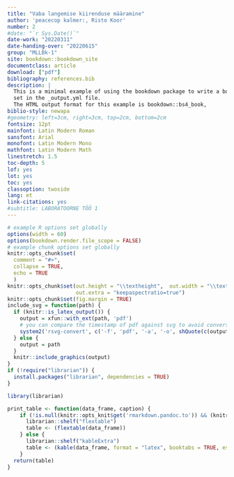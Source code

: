 ```yaml
--- 
title: "Vaba langemise kiirenduse määramine"
author: 'peacecop kalmer:, Risto Koor'
number: 2
#date: "`r Sys.Date()`"
date-work: "20220311"
date-handing-over: "20220615"
group: "MLLBk-1"
site: bookdown::bookdown_site
documentclass: article
download: ["pdf"]
bibliography: references.bib
description: |
  This is a minimal example of using the bookdown package to write a book.
  set in the _output.yml file.
  The HTML output format for this example is bookdown::bs4_book,
biblio-style: newapa
#geometry: left=3cm, right=3cm, top=2cm, bottom=2cm
fontsize: 12pt
mainfont: Latin Modern Roman
sansfont: Arial
monofont: Latin Modern Mono
mathfont: Latin Modern Math
linestretch: 1.5
toc-depth: 5
lof: yes
lot: yes
toc: yes
classoption: twoside
lang: et
link-citations: yes
#subtitle: LABORATOORNE TÖÖ 1
---
```


```r
# example R options set globally
options(width = 60)
options(bookdown.render.file_scope = FALSE)
# example chunk options set globally
knitr::opts_chunk$set(
  comment = "#>",
  collapse = TRUE,
  echo = TRUE
  )
knitr::opts_chunk$set(out.height = "\\textheight",  out.width = "\\textwidth",
                      out.extra = "keepaspectratio=true")
knitr::opts_chunk$set(fig.margin = TRUE)
include_svg = function(path) {
  if (knitr::is_latex_output()) {
    output = xfun::with_ext(path, 'pdf')
    # you can compare the timestamp of pdf against svg to avoid conversion if necessary
    system2('rsvg-convert', c('-f', 'pdf', '-a', '-o', shQuote(c(output, path))))
  } else {
    output = path
  }
  knitr::include_graphics(output)
}
if (!require("librarian")) {
  install.packages("librarian", dependencies = TRUE)
}

library(librarian)

print_table <- function(data_frame, caption) {
    if (!is.null(knitr::opts_knit$get('rmarkdown.pandoc.to')) && (knitr::opts_knit$get('rmarkdown.pandoc.to') == "docx")) {
      librarian::shelf("flextable")
      table <- (flextable(data_frame))
    } else {
      librarian::shelf("kableExtra")
      table <- (kable(data_frame, format = "latex", booktabs = TRUE, escape = FALSE, caption = caption, digits = 2))
    } 
  return(table)
}

```
